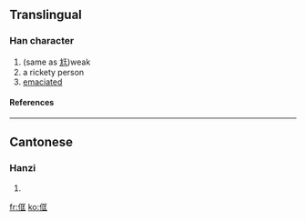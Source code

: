 ==Translingual==
===Han character===
{{Han char|rn=9|rad=人|as=06|sn=8|four=|canj=人尸一土 (OSMG)}}
# (same as [[尪]])weak
# a rickety person
# [[emaciated]]
====References====
{{Han ref|kx=0101.210|hdz=10143.120|uh=344C|ud=13388}}

----
==Cantonese==
===Hanzi===
{{yue-hanzi|jyut=|y=hong1}}
# {{defn|Cantonese}}

[[fr:㑌]]
[[ko:㑌]]